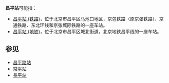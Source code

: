 '''昌平站'''可能指：
*[[昌平站_(铁路)|昌平站 (铁路)]]，位于北京市昌平区马池口地区，京包铁路（原京张铁路）、京通铁路、东北环线和京张城际铁路的一座车站。
*[[昌平站_(地铁)|昌平站 (地铁)]]，位于北京市昌平区城北街道，北京地铁昌平线的一座车站。
== 参见 ==
*[[昌平路站|昌平路站]]
*[[常平站|常平站]]
*[[長平站|長平站]]

{{disambig|cat=三字车站名消歧义}}